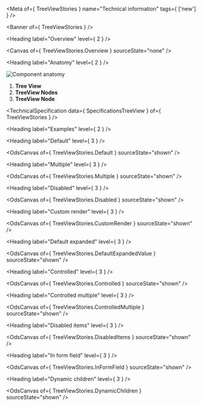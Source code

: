 
<Meta
  of={ TreeViewStories }
  name="Technical information"
  tags={ ['new'] } />

<Banner of={ TreeViewStories } />

<Heading label="Overview" level={ 2 } />

<Canvas of={ TreeViewStories.Overview } sourceState="none" />

<Heading label="Anatomy" level={ 2 } />

![Component anatomy](components/tree-view/anatomy-tech.png "Component anatomy")

1. **Tree View**
2. **TreeView Nodes**
3. **TreeView Node**

<TechnicalSpecification data={ SpecificationsTreeView } of={ TreeViewStories } />

<Heading label="Examples" level={ 2 } />

<Heading label="Default" level={ 3 } />

<OdsCanvas of={ TreeViewStories.Default } sourceState="shown" />

<Heading label="Multiple" level={ 3 } />

<OdsCanvas of={ TreeViewStories.Multiple } sourceState="shown" />

<Heading label="Disabled" level={ 3 } />

<OdsCanvas of={ TreeViewStories.Disabled } sourceState="shown" />

<Heading label="Custom render" level={ 3 } />

<OdsCanvas of={ TreeViewStories.CustomRender } sourceState="shown" />

<Heading label="Default expanded" level={ 3 } />

<OdsCanvas of={ TreeViewStories.DefaultExpandedValue } sourceState="shown" />

<Heading label="Controlled" level={ 3 } />

<OdsCanvas of={ TreeViewStories.Controlled } sourceState="shown" />

<Heading label="Controlled multiple" level={ 3 } />

<OdsCanvas of={ TreeViewStories.ControlledMultiple } sourceState="shown" />

<Heading label="Disabled items" level={ 3 } />

<OdsCanvas of={ TreeViewStories.DisabledItems } sourceState="shown" />

<Heading label="In form field" level={ 3 } />

<OdsCanvas of={ TreeViewStories.InFormField } sourceState="shown" />

<Heading label="Dynamic children" level={ 3 } />

<OdsCanvas of={ TreeViewStories.DynamicChildren } sourceState="shown" />
